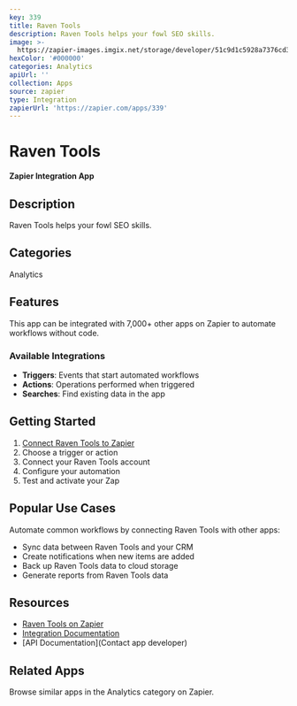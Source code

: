 ```yaml
---
key: 339
title: Raven Tools
description: Raven Tools helps your fowl SEO skills.
image: >-
  https://zapier-images.imgix.net/storage/developer/51c9d1c5928a7376cd361d569cd58ba5.png?auto=format%2Ccompress&ixlib=python-3.0.0&q=50
hexColor: '#000000'
categories: Analytics
apiUrl: ''
collection: Apps
source: zapier
type: Integration
zapierUrl: 'https://zapier.com/apps/339'
---
```

# Raven Tools

**Zapier Integration App**

## Description

Raven Tools helps your fowl SEO skills.

## Categories

Analytics

## Features

This app can be integrated with 7,000+ other apps on Zapier to automate workflows without code.

### Available Integrations

- **Triggers**: Events that start automated workflows
- **Actions**: Operations performed when triggered
- **Searches**: Find existing data in the app

## Getting Started

1. [Connect Raven Tools to Zapier](https://zapier.com/apps/339)
2. Choose a trigger or action
3. Connect your Raven Tools account
4. Configure your automation
5. Test and activate your Zap

## Popular Use Cases

Automate common workflows by connecting Raven Tools with other apps:

- Sync data between Raven Tools and your CRM
- Create notifications when new items are added
- Back up Raven Tools data to cloud storage
- Generate reports from Raven Tools data

## Resources

- [Raven Tools on Zapier](https://zapier.com/apps/339)
- [Integration Documentation](https://zapier.com/apps/339/integrations)
- [API Documentation](Contact app developer)

## Related Apps

Browse similar apps in the Analytics category on Zapier.
